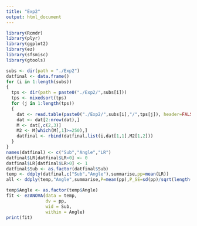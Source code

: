 ```yaml
---
title: "Exp2"
output: html_document
---
```

```r
library(Rcmdr)
library(plyr)
library(ggplot2)
library(ez)
library(sfsmisc)
library(gtools)
```

```r
subs <- dir(path = "./Exp2")
datfinal <- data.frame()
for (i in 1:length(subs))
{
  tps <- dir(path = paste0("./Exp2/",subs[i]))
  tps <- mixedsort(tps)
  for (j in 1:length(tps))
  {
    dat <- read.table(paste0("./Exp2/",subs[i],"/",tps[j]), header=FALSE, sep="_", na.strings="NA", dec=".", strip.white=TRUE)
    dat <- dat[2:nrow(dat),]
    M <- dat[,c(2,3)]
    M2 <- M[which(M[,1]>=250),]
    datfinal <- rbind(datfinal,list(i,dat[1,1],M2[1,2]))
  }
}
names(datfinal) <- c("Sub","Angle","LR")
datfinal$LR[datfinal$LR<0] <- 0
datfinal$LR[datfinal$LR>0] <- 1
datfinal$Sub <- as.factor(datfinal$Sub)
temp <- ddply(datfinal,c("Sub","Angle"),summarise,pp=mean(LR))
all <- ddply(temp,"Angle",summarise,P=mean(pp),P_SE=sd(pp)/sqrt(length(subs)))
```

```r
temp$Angle <- as.factor(temp$Angle)
fit <- ezANOVA(data = temp,
               dv = pp,
               wid = Sub,
               within = Angle)
print(fit)
```